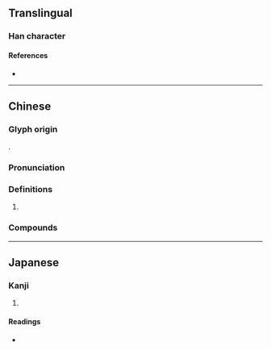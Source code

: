 {{character info}}
==Translingual==

===Han character===
{{Han char|rn=75|rad=木|as=08|sn=12|four=42914|canj=DHJM|ids=⿰木垂}}

====References====
* {{Han ref|kx=0534.150|dkj=14978|dj=0922.110|hdz=21232.130|uh=68F0|ud=26864|bh=DDDE|bd=56798}}

----

==Chinese==
{{zh-forms|alt=箠}}

===Glyph origin===
{{Han compound|木|垂|ls=psc|c1=s|c2=p|t1=tree}}.

===Pronunciation===
{{zh-pron
|m=chuí
|m-s=
|dg=
|c=zeoi1,ceoi4
|c-t=
|g=
|h=pfs=
|j=
|mb=
|md=
|mn=
|mn-t=
|w=
|x=
|mc=y
|oc=y
|cat=n
}}

===Definitions===
{{zh-hanzi}}

# {{rfdef|zh}}

===Compounds===
{{zh-der|棰楚}}

----

==Japanese==

===Kanji===
{{ja-kanji|grade=|rs=木08}}

# {{rfdef|ja|sort=木08}}

====Readings====
* {{ja-readings|on=[[そい]] (soi), [[た]] (ta)|kun=[[しえ]] (shie)}}